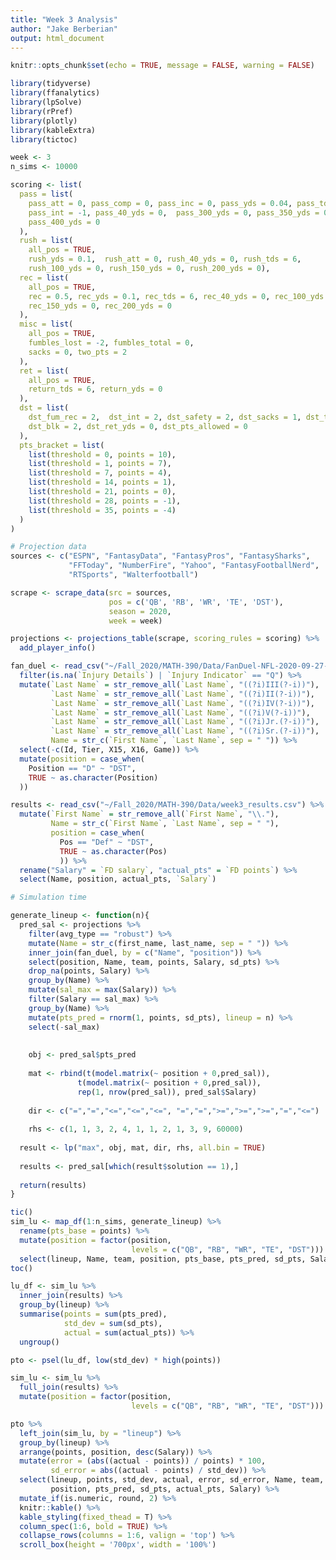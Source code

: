 ```yaml
---
title: "Week 3 Analysis"
author: "Jake Berberian"
output: html_document
---
```


```r
knitr::opts_chunk$set(echo = TRUE, message = FALSE, warning = FALSE)
```

```r
library(tidyverse)
library(ffanalytics)
library(lpSolve)
library(rPref)
library(plotly)
library(kableExtra)
library(tictoc)
```

```r
week <- 3
n_sims <- 10000

scoring <- list(
  pass = list(
    pass_att = 0, pass_comp = 0, pass_inc = 0, pass_yds = 0.04, pass_tds = 4,
    pass_int = -1, pass_40_yds = 0,  pass_300_yds = 0, pass_350_yds = 0,
    pass_400_yds = 0
  ),
  rush = list(
    all_pos = TRUE,
    rush_yds = 0.1,  rush_att = 0, rush_40_yds = 0, rush_tds = 6,
    rush_100_yds = 0, rush_150_yds = 0, rush_200_yds = 0),
  rec = list(
    all_pos = TRUE,
    rec = 0.5, rec_yds = 0.1, rec_tds = 6, rec_40_yds = 0, rec_100_yds = 0,
    rec_150_yds = 0, rec_200_yds = 0
  ),
  misc = list(
    all_pos = TRUE,
    fumbles_lost = -2, fumbles_total = 0,
    sacks = 0, two_pts = 2
  ),
  ret = list(
    all_pos = TRUE,
    return_tds = 6, return_yds = 0
  ),
  dst = list(
    dst_fum_rec = 2,  dst_int = 2, dst_safety = 2, dst_sacks = 1, dst_td = 6,
    dst_blk = 2, dst_ret_yds = 0, dst_pts_allowed = 0
  ),
  pts_bracket = list(
    list(threshold = 0, points = 10),
    list(threshold = 1, points = 7),
    list(threshold = 7, points = 4),
    list(threshold = 14, points = 1),
    list(threshold = 21, points = 0),
    list(threshold = 28, points = -1),
    list(threshold = 35, points = -4)
  )
)
```


```r
# Projection data
sources <- c("ESPN", "FantasyData", "FantasyPros", "FantasySharks", 
             "FFToday", "NumberFire", "Yahoo", "FantasyFootballNerd", 
             "RTSports", "Walterfootball")

scrape <- scrape_data(src = sources,
                      pos = c('QB', 'RB', 'WR', 'TE', 'DST'),
                      season = 2020, 
                      week = week)

projections <- projections_table(scrape, scoring_rules = scoring) %>%
  add_player_info()
```


```r
fan_duel <- read_csv("~/Fall_2020/MATH-390/Data/FanDuel-NFL-2020-09-27-50179-players-list.csv") %>% 
  filter(is.na(`Injury Details`) | `Injury Indicator` == "Q") %>%
  mutate(`Last Name` = str_remove_all(`Last Name`, "((?i)III(?-i))"),
         `Last Name` = str_remove_all(`Last Name`, "((?i)II(?-i))"),
         `Last Name` = str_remove_all(`Last Name`, "((?i)IV(?-i))"),
         `Last Name` = str_remove_all(`Last Name`, "((?i)V(?-i))"),
         `Last Name` = str_remove_all(`Last Name`, "((?i)Jr.(?-i))"),
         `Last Name` = str_remove_all(`Last Name`, "((?i)Sr.(?-i))"),
         Name = str_c(`First Name`, `Last Name`, sep = " ")) %>% 
  select(-c(Id, Tier, X15, X16, Game)) %>%
  mutate(position = case_when(
    Position == "D" ~ "DST",
    TRUE ~ as.character(Position)
  )) 
```


```r
results <- read_csv("~/Fall_2020/MATH-390/Data/week3_results.csv") %>% 
  mutate(`First Name` = str_remove_all(`First Name`, "\\."),
         Name = str_c(`First Name`, `Last Name`, sep = " "), 
         position = case_when(
           Pos == "Def" ~ "DST",
           TRUE ~ as.character(Pos)
           )) %>% 
  rename("Salary" = `FD salary`, "actual_pts" = `FD points`) %>% 
  select(Name, position, actual_pts, `Salary`)
```


```r
# Simulation time

generate_lineup <- function(n){
  pred_sal <- projections %>% 
    filter(avg_type == "robust") %>% 
    mutate(Name = str_c(first_name, last_name, sep = " ")) %>% 
    inner_join(fan_duel, by = c("Name", "position")) %>% 
    select(position, Name, team, points, Salary, sd_pts) %>% 
    drop_na(points, Salary) %>% 
    group_by(Name) %>% 
    mutate(sal_max = max(Salary)) %>%
    filter(Salary == sal_max) %>%
    group_by(Name) %>% 
    mutate(pts_pred = rnorm(1, points, sd_pts), lineup = n) %>% 
    select(-sal_max)
  
  
    obj <- pred_sal$pts_pred
    
    mat <- rbind(t(model.matrix(~ position + 0,pred_sal)), 
               t(model.matrix(~ position + 0,pred_sal)), 
               rep(1, nrow(pred_sal)), pred_sal$Salary)
    
    dir <- c("=","=","<=","<=","<=", "=","=",">=",">=",">=","=","<=")
    
    rhs <- c(1, 1, 3, 2, 4, 1, 1, 2, 1, 3, 9, 60000)
  
  result <- lp("max", obj, mat, dir, rhs, all.bin = TRUE)   
  
  results <- pred_sal[which(result$solution == 1),]
  
  return(results)
}
```

```r
tic()
sim_lu <- map_df(1:n_sims, generate_lineup) %>%
  rename(pts_base = points) %>%  
  mutate(position = factor(position, 
                           levels = c("QB", "RB", "WR", "TE", "DST"))) %>% 
  select(lineup, Name, team, position, pts_base, pts_pred, sd_pts, Salary)
toc()
```


```r
lu_df <- sim_lu %>% 
  inner_join(results) %>% 
  group_by(lineup) %>% 
  summarise(points = sum(pts_pred),
            std_dev = sum(sd_pts),
            actual = sum(actual_pts)) %>% 
  ungroup()

pto <- psel(lu_df, low(std_dev) * high(points))
```


```r
sim_lu <- sim_lu %>% 
  full_join(results) %>%  
  mutate(position = factor(position, 
                           levels = c("QB", "RB", "WR", "TE", "DST")))

pto %>% 
  left_join(sim_lu, by = "lineup") %>% 
  group_by(lineup) %>% 
  arrange(points, position, desc(Salary)) %>% 
  mutate(error = (abs((actual - points)) / points) * 100,
         sd_error = abs((actual - points) / std_dev)) %>% 
  select(lineup, points, std_dev, actual, error, sd_error, Name, team, 
         position, pts_pred, sd_pts, actual_pts, Salary) %>% 
  mutate_if(is.numeric, round, 2) %>% 
  knitr::kable() %>% 
  kable_styling(fixed_thead = T) %>%
  column_spec(1:6, bold = TRUE) %>%
  collapse_rows(columns = 1:6, valign = 'top') %>%
  scroll_box(height = '700px', width = '100%')
```



